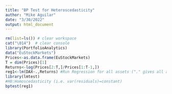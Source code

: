 ```yaml
---
title: "BP Test for Heteroscedasticity"
author: "Mike Aguilar"
date: "3/30/2022"
output: html_document
---
```



<!-- ### BP Test for Hetero -->
```r
rm(list=ls()) # clear workspace
cat("\014")  # clear console
library(PortfolioAnalytics)
data("EuStockMarkets")
Prices<-as.data.frame(EuStockMarkets)
T = dim(Prices)[1]
Returns<-log(Prices[2:T,]/Prices[1:T-1,])
reg1<-lm(DAX~.,Returns) #Run Regression for all assets ("." gives all assets not DAX)
library(lmtest)
#H0:Homoscedasticity (i.e. var(residuals)=constant)
bptest(reg1)


```